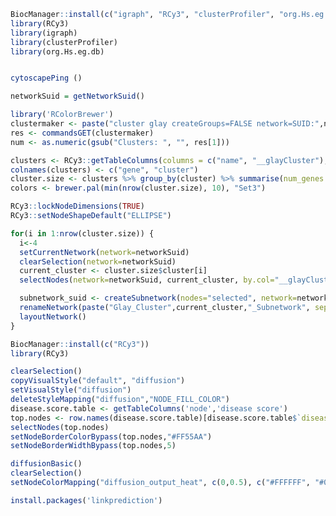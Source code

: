 ```r
BiocManager::install(c("igraph", "RCy3", "clusterProfiler", "org.Hs.eg.db"))
library(RCy3)
library(igraph)
library(clusterProfiler)
library(org.Hs.eg.db)


cytoscapePing ()
```

```r
networkSuid = getNetworkSuid()
```

```r
library('RColorBrewer')
clustermaker <- paste("cluster glay createGroups=FALSE network=SUID:",networkSuid, sep="")
res <- commandsGET(clustermaker)
num <- as.numeric(gsub("Clusters: ", "", res[1]))

clusters <- RCy3::getTableColumns(columns = c("name", "__glayCluster"), network = networkSuid)
colnames(clusters) <- c("gene", "cluster")
cluster.size <- clusters %>% group_by(cluster) %>% summarise(num_genes = n())
colors <- brewer.pal(min(nrow(cluster.size), 10), "Set3")

RCy3::lockNodeDimensions(TRUE)
RCy3::setNodeShapeDefault("ELLIPSE")

for(i in 1:nrow(cluster.size)) {
  i<-4
  setCurrentNetwork(network=networkSuid)
  clearSelection(network=networkSuid)
  current_cluster <- cluster.size$cluster[i]
  selectNodes(network=networkSuid, current_cluster, by.col="__glayCluster")

  subnetwork_suid <- createSubnetwork(nodes="selected", network=networkSuid)
  renameNetwork(paste("Glay_Cluster",current_cluster,"_Subnetwork", sep=""), network=as.numeric(subnetwork_suid))
  layoutNetwork()
}
```

```r
BiocManager::install(c("RCy3"))
library(RCy3)
```

```r
clearSelection()
copyVisualStyle("default", "diffusion")
setVisualStyle("diffusion")
deleteStyleMapping("diffusion","NODE_FILL_COLOR")
disease.score.table <- getTableColumns('node','disease score')
top.nodes <- row.names(disease.score.table)[disease.score.table$`disease score` == 5.0]
selectNodes(top.nodes)
setNodeBorderColorBypass(top.nodes,"#FF55AA")
setNodeBorderWidthBypass(top.nodes,5)

diffusionBasic()
clearSelection()
setNodeColorMapping("diffusion_output_heat", c(0,0.5), c("#FFFFFF", "#006699"), style="diffusion")
```

```r
install.packages('linkprediction')
```